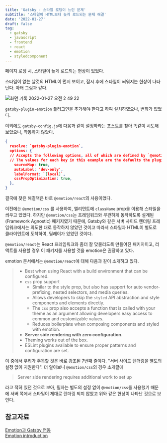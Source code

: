 ```yaml
---
title: 'Gatsby - 스타일 로딩이 느린 문제'
subtitle: '스타일이 HTML보다 늦게 로드되는 문제 해결'
date: '2022-01-27'
draft: false
tag:
  - gatsby
  - javascript
  - frontend
  - react
  - emotion
  - styledcomponent
---
```

페이지 로딩 시, 스타일이 늦게 로드되는 현상이 있었다.

스타일이 없는 날것의 HTML이 먼저 보이고, 잠시 후에 스타일이 씌워지는 현상이 나타난다.
아래 그림과 같다.

![화면 기록 2022-01-27 오전 2 49 22](https://user-images.githubusercontent.com/53252434/151221838-eb89abac-99f3-4be7-ae6c-e2172d03b2f2.gif)

`gatsby-plugin-emotion` 플러그인을 추가해야 한다고 하여 설치하였으나, 변화가 없었다.

이외에도 `gatsby-config.js`에 다음과 같이 설정하라는 포스트를 찾아 똑같이 시도해 보았으나, 작동하지 않았다.

```json
{
  resolve: `gatsby-plugin-emotion`,
  options: {
  // Accepts the following options, all of which are defined by `@emotion/babel-plugin` plugin.
  // The values for each key in this example are the defaults the plugin uses.
    sourceMap: true,
    autoLabel: 'dev-only',
    labelFormat: `[local]`,
    cssPropOptimization: true,
  },
}
```

결국에 찾은 해결책은 바로 `@emotion/react`의 사용이었다.

이전에는 `@emotion/css` 를 사용하여, 엘리먼트에 `className` prop을 이용해 스타일을 씌우고 있었다. 하지만 `@emotion/css`는 프레임워크와 무관하게 동작하도록 설계된(Framework Agnostic) 패키지였기 때문에, Gatsby와 같은 서버 사이드 렌더링 프레임워크에서는 의도한 대로 동작하지 않았던 것이고 따라서 스타일과 HTML이 별도로 클라이언트에 도착하여, 딜레이가 있었던 것이다.

`@emotion/react`는 React 프레임워크와 좀더 잘 맞물리도록 만들어진 패키지이고, 리액트를 사용할 경우 이 패키지를 사용할 것을 emotion은 권장하고 있다.

emotion 문서에서는 `@emotion/react`에 대해 다음과 같이 소개하고 있다.

> - Best when using React with a build environment that can be configured.
> - `css` prop support
>   - Similar to the style prop, but also has support for auto vendor-prefixing, nested selectors, and media queries.
>   - Allows developers to skip the `styled` API abstraction and style components and elements directly.
>   - The `css` prop also accepts a function that is called with your theme as an argument allowing developers easy access to common and customizable values.
>   - Reduces boilerplate when composing components and styled with emotion.
> - **Server side rendering with zero configuration.**
> - Theming works out of the box.
> - ESLint plugins available to ensure proper patterns and configuration are set.

이 중에서 우리가 주목할 것은 바로 강조된 7번째 줄이다. "서버 사이드 렌더링을 별도의 설정 없이 지원한다". 더 알아보니 `@emotion/css`의 경우 소개글에 

> Server side rendering requires additional work to set up

라고 적혀 있던 것으로 보아, 필자는 별도의 설정 없이 `@emotion/css`를 사용했기 때문에 서버 쪽에서 스타일이 제대로 렌더링 되지 않았고 위와 같은 현상이 나타난 것으로 보인다.

## 참고자료
[Emotion과 Gatsby 연동](https://emotion.sh/docs/ssr#gatsby)  
[Emotion introduction](https://emotion.sh/docs/introduction)
